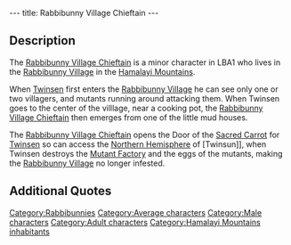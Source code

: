 ---
title: Rabbibunny Village Chieftain
---

{{Character|
Name=Rabbibunny Village Chieftain|
Image=Chieftain.JPG|
Race=[[Rabbibunny]]|
Gender=Male|
Size=Medium|
Age=Adult}}

{{Quote|
Quote=Noble stranger, we will open the Door of the Sacred Carrot for you if you sabotage the mutant factory, from where the monsters that infest this hemisphere emerge. This door leads to the shore, and from there you can access all of this part of the planet..|
Character=The [[Rabbibunny Village Chieftain]]}}


==Description==

The [[Rabbibunny Village Chieftain]] is a minor character in LBA1 who lives in the [[Rabbibunny Village]] in the [[Hamalayi Mountains]].

When [[Twinsen]] first enters the [[Rabbibunny Village]] he can see only one or two villagers, and mutants running around attacking them. When Twinsen goes to the center of the villlage, near a cooking pot, the [[Rabbibunny Village Chieftain]] then emerges from one of the little mud houses.

The [[Rabbibunny Village Chieftain]] opens the Door of the [[Sacred Carrot]] for [[Twinsen]] so can access the [[Northern Hemisphere]] of [Twinsun]], when Twinsen destroys the [[Mutant Factory]] and the eggs of the mutants, making the [[Rabbibunny Village]] no longer infested.

==Additional Quotes==

{{Quote|
Quote=Hey, you, don't touch our kitchen!|
Character=The [[Rabbibunny Village Chieftain]]}}

{{Quote|
Quote=Hey, you! Don't touch our k... oh, it's you! Good work, you have disabled the mutant factory! No more new monsters are being produced. By the way, what is your name, brave stranger?|
Character=The [[Rabbibunny Village Chieftain]]}}

{{Quote|
Quote=New monsters are still coming to the village: the factory has not been completely disabled!|
Character=The [[Rabbibunny Village Chieftain]]}}

{{Quote|
Quote=And now, brave stranger Twinsen, follow me to the Door of the Sacred Carrot.|
Character=The [[Rabbibunny Village Chieftain]]}}

{{Quote|
Quote=Carrot, open up!|
Character=The [[Rabbibunny Village Chieftain]]}}

{{Quote|
Quote=Thank you for saving this village, brave stranger Twinsen.|
Character=The [[Rabbibunny Village Chieftain]]}}


[[Category:Rabbibunnies]]
[[Category:Average characters]]
[[Category:Male characters]]
[[Category:Adult characters]]
[[Category:Hamalayi Mountains inhabitants]]
